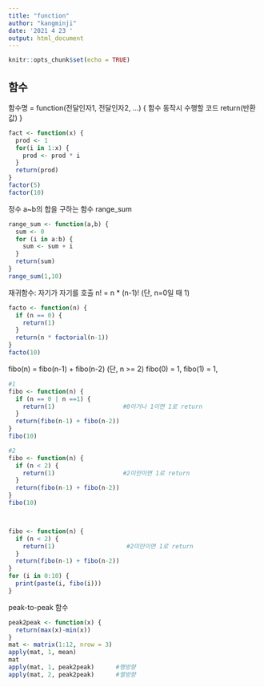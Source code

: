 ---
title: "function"
author: "kangminji"
date: '2021 4 23 '
output: html_document
---

```{r setup, include=FALSE}
knitr::opts_chunk$set(echo = TRUE)
```


## 함수
함수명 = function(전달인자1, 전달인자2, ...) {
함수 동작시 수행할 코드
return(반환값)
}
```{r}
fact <- function(x) {
  prod <- 1
  for(i in 1:x) {
    prod <- prod * i
  }
  return(prod)
}
factor(5)
factor(10)
```

정수 a~b의 합을 구하는 함수 range_sum
```{r}
range_sum <- function(a,b) {
  sum <- 0
  for (i in a:b) {
    sum <- sum + i
  }
  return(sum)
}
range_sum(1,10)
```

재귀함수: 자기가 자기를 호출
  n! = n * (n-1)! 
      (단, n=0일 때 1)
```{r}
facto <- function(n) {
  if (n == 0) {
    return(1)
  }
  return(n * factorial(n-1))
}
facto(10)
```

fibo(n) = fibo(n-1) + fibo(n-2)
    (단, n >= 2) 
    fibo(0) = 1, fibo(1) = 1,
```{r}
#1
fibo <- function(n) {
  if (n == 0 | n ==1) {
    return(1)                   #0이거나 1이면 1로 return
  }
  return(fibo(n-1) + fibo(n-2))
}
fibo(10)

#2
fibo <- function(n) {
  if (n < 2) {
    return(1)                   #2미만이면 1로 return
  }
  return(fibo(n-1) + fibo(n-2))
}
fibo(10)



fibo <- function(n) {
  if (n < 2) {
    return(1)                    #2미만이면 1로 return
  }
  return(fibo(n-1) + fibo(n-2))
}
for (i in 0:10) {
  print(paste(i, fibo(i)))
}
```

peak-to-peak 함수
```{r}
peak2peak <- function(x) {
  return(max(x)-min(x))
}
mat <- matrix(1:12, nrow = 3)
apply(mat, 1, mean)
mat
apply(mat, 1, peak2peak)      #행방향
apply(mat, 2, peak2peak)      #열방향
```
























